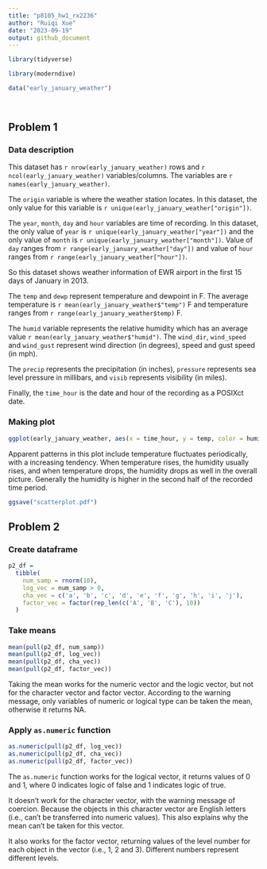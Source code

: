 ```yaml
---
title: "p8105_hw1_rx2236"
author: "Ruiqi Xue"
date: "2023-09-19"
output: github_document
---
```

```r
library(tidyverse)
```



```r
library(moderndive)

data("early_january_weather")

  
```


## Problem 1
### Data description
This dataset has `r nrow(early_january_weather)` rows and `r ncol(early_january_weather)` variables/columns.
The variables are `r names(early_january_weather)`.

The `origin` variable is where the weather station locates. In this dataset, the only value for this variable is `r unique(early_january_weather["origin"])`.

The `year`, `month`, `day` and `hour` variables are time of recording. 
In this dataset, the only value of `year` is `r unique(early_january_weather["year"])` and the only value of `month` is `r unique(early_january_weather["month"])`. 
Value of `day` ranges from `r range(early_january_weather["day"])` and value of `hour` ranges from `r range(early_january_weather["hour"])`. 

So this dataset shows weather information of EWR airport in the first 15 days of January in 2013.

The `temp` and `dewp` represent temperature and dewpoint in F. The average temperature is `r mean(early_january_weather$"temp")` F and temperature ranges from `r range(early_january_weather$temp)` F. 

The `humid` variable represents the relative humidity which has an average value `r mean(early_january_weather$"humid")`.
The `wind_dir`, `wind_speed` and `wind_gust` represent wind direction (in degrees), speed and gust speed (in mph).

The `precip` represents the precipitation (in inches), `pressure` represents sea level pressure in millibars, and `visib` represents visibility (in miles).

Finally, the `time_hour` is the date and hour of the recording as a POSIXct date.

### Making plot
```r
ggplot(early_january_weather, aes(x = time_hour, y = temp, color = humid)) + geom_point()
```

Apparent patterns in this plot include temperature fluctuates periodically, with a increasing tendency. When temperature rises, the humidity usually rises, and when temperature drops, the humidity drops as well in the overall picture. Generally the humidity is higher in the second half of the recorded time period.

```r
ggsave("scatterplot.pdf")
```

## Problem 2
### Create dataframe
```r
p2_df = 
  tibble(
    num_samp = rnorm(10),
    log_vec = num_samp > 0,
    cha_vec = c('a', 'b', 'c', 'd', 'e', 'f', 'g', 'h', 'i', 'j'),
    factor_vec = factor(rep_len(c('A', 'B', 'C'), 10))
  )
```

### Take means
```r
mean(pull(p2_df, num_samp))
mean(pull(p2_df, log_vec))
mean(pull(p2_df, cha_vec))
mean(pull(p2_df, factor_vec))
```

Taking the mean works for the numeric vector and the logic vector, but not for the character vector and factor vector. According to the warning message, only variables of numeric or logical type can be taken the mean, otherwise it returns NA.


### Apply `as.numeric` function
```r
as.numeric(pull(p2_df, log_vec))
as.numeric(pull(p2_df, cha_vec))
as.numeric(pull(p2_df, factor_vec))
```

The `as.numeric` function works for the logical vector, it returns values of 0 and 1, where 0 indicates logic of false and 1 indicates logic of true.

It doesn't work for the character vector, with the warning message of coercion. Because the objects in this character vector are English letters (i.e., can't be transferred into numeric values). This also explains why the mean can't be taken for this vector.

It also works for the factor vector, returning values of the level number for each object in the vector (i.e., 1, 2 and 3). Different numbers represent different levels.
